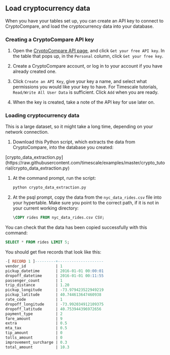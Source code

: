 ## Load cryptocurrency data

When you have your tables set up, you can create an API key to connect to
CryptoCompare, and load the cryptocurrency data into your database.

<procedure>

### Creating a CryptoCompare API key

1. Open the [CryptoCompare API page][cryptocompare-api], and click
   `Get your free API key`. In the table that pops up, in the `Personal` column,
   click `Get your free key`.

1. Create a CryptoCompare account, or log in to your account if you have already
   created one.

1. Click `Create an API Key`, give your key a name, and select what permissions
   you would like your key to have. For Timescale tutorials,
   `Read/Write All User Data` is sufficient. Click `Add` when you are ready.

1. When the key is created, take a note of the API key for use later on.

</procedure>

<procedure>

### Loading cryptocurrency data

<highlight type="important">
This is a large dataset, so it might take a long time, depending on your network
connection.
</highlight>

1.  Download this Python script, which extracts the data from CryptoCompare,
    into the database you created:

   <tag type="download">
   [crypto_data_extraction.py](https://raw.githubusercontent.com/timescale/examples/master/crypto_tutorial/crypto_data_extraction.py)
   </tag>

1.  At the command prompt, run the script:

    ```bash
    python crypto_data_extraction.py
    ```

1.  At the psql prompt, copy the data from the `nyc_data_rides.csv` file into
    your hypertable. Make sure you point to the correct path, if it is not in
    your current working directory:

    ```sql
    \COPY rides FROM nyc_data_rides.csv CSV;
    ```

</procedure>

You can check that the data has been copied successfully with this command:

```sql
SELECT * FROM rides LIMIT 5;
```

You should get five records that look like this:

```sql
-[ RECORD 1 ]---------+--------------------
vendor_id             | 1
pickup_datetime       | 2016-01-01 00:00:01
dropoff_datetime      | 2016-01-01 00:11:55
passenger_count       | 1
trip_distance         | 1.20
pickup_longitude      | -73.979423522949219
pickup_latitude       | 40.744613647460938
rate_code             | 1
dropoff_longitude     | -73.992034912109375
dropoff_latitude      | 40.753944396972656
payment_type          | 2
fare_amount           | 9
extra                 | 0.5
mta_tax               | 0.5
tip_amount            | 0
tolls_amount          | 0
improvement_surcharge | 0.3
total_amount          | 10.3
```



[parallel-copy]: https://github.com/timescale/timescaledb-parallel-copy
[cryptocompare-api]: https://min-api.cryptocompare.com/
